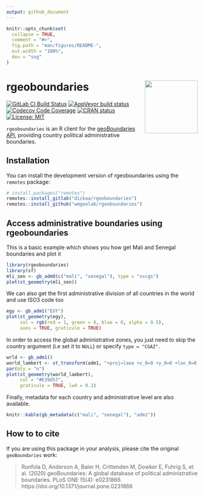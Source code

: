 ```yaml
---
output: github_document
---
```


<!-- README.md is generated from README.Rmd. Please edit that file -->

```r
knitr::opts_chunk$set(
  collapse = TRUE,
  comment = "#>",
  fig.path = "man/figures/README-",
  out.width = "100%",
  dev = "svg"
)
```

# rgeoboundaries <img src="man/figures/hex-rgeoboundaries.png" align="right" height="139" />

<!-- badges: start -->

[![GitLab CI Build Status](https://gitlab.com/dickoa/rgeoboundaries/badges/master/pipeline.svg)](https://gitlab.com/dickoa/rgeoboundaries/pipelines)
[![AppVeyor build status](https://ci.appveyor.com/api/projects/status/gitlab/dickoa/rgeoboundaries?branch=master&svg=true)](https://ci.appveyor.com/project/dickoa/rgeoboundaries)
[![Codecov Code Coverage](https://codecov.io/gl/dickoa/rgeoboundaries/branch/master/graph/badge.svg)](https://codecov.io/gl/dickoa/rgeoboundaries)
[![CRAN status](https://www.r-pkg.org/badges/version/rgeoboundaries)](https://cran.r-project.org/package=rgeoboundaries)
[![License: MIT](https://img.shields.io/badge/License-MIT-yellow.svg)](https://opensource.org/licenses/MIT)

`rgeoboundaries` is an R client for the [geoBoundaries API](https://www.geoboundaries.org/), providing country political administrative boundaries.

<!-- badges: end -->

## Installation

You can install the development version of rgeoboundaries using the `remotes` package:

``` r
# install.packages("remotes")
remotes::install_gitlab("dickoa/rgeoboundaries")
remotes::install_github("wmgeolab/rgeoboundaries")
```

## Access administrative boundaries using rgeoboundaries

This is a basic example which shows you how get Mali and Senegal boundaries and plot it

```r
library(rgeoboundaries)
library(sf)
mli_sen <- gb_adm0(c("mali", "senegal"), type = "sscgs")
plot(st_geometry(mli_sen))
```

We can also get the first administrative division of all countries in the world and use ISO3 code too

```r
egy <- gb_adm1("EGY")
plot(st_geometry(egy),
     col = rgb(red = 1, green = 0, blue = 0, alpha = 0.5),
     axes = TRUE, graticule = TRUE)
```

In order to access the global administrative zones, you just need to skip the country argument (i.e set it to `NULL`) or specify `type = "CGAZ"`.


```r
wrld <- gb_adm1()
world_lambert <- st_transform(adm1, "+proj=laea +x_0=0 +y_0=0 +lon_0=0 +lat_0=0")
par(bty = "n")
plot(st_geometry(world_lambert),
     col = "#E39d57",
     graticule = TRUE, lwd = 0.3)
```

Finally, metadata for each country and administrative level are also available.

```r
knitr::kable(gb_metadata(c("mali", "senegal"), "adm1"))
```

## How to to cite

If you are using this package in your analysis, please cite the original `geoBoundaries` work:

> Runfola D, Anderson A, Baier H, Crittenden M, Dowker E, Fuhrig S, et al. (2020) geoBoundaries: A global database of political administrative boundaries. PLoS ONE 15(4): e0231866. https://doi.org/10.1371/journal.pone.0231866
